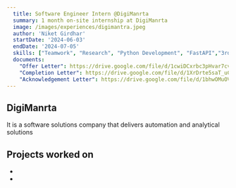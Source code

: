 ```yaml
---
  title: Software Engineer Intern @DigiManrta
  summary: 1 month on-site internship at DigiManrta
  image: /images/experiences/digimantra.jpeg
  author: 'Niket Girdhar'
  startDate: '2024-06-03'
  endDate: '2024-07-05'
  skills: ["Teamwork", "Research", "Python Development", "FastAPI","3rd Party API Integration"]
  documents: 
    "Offer Letter": https://drive.google.com/file/d/1cwiDCxrbc3pHvar7cvzMQ3VKYOIxo2KA/view
    "Completion Letter": https://drive.google.com/file/d/1XrDrte5saT_uCarzHP-V1AMz9LD97Ufw/view
    "Acknowledgement Letter": https://drive.google.com/file/d/1bhwOMuOVzwwrN1MYLMPTV_4mN1HaQWDG/view?usp=sharing
---
```


## DigiManrta

It is a software solutions company that delivers automation and analytical solutions

## Projects worked on

- <RedirectButton redirectUrl="/projects/routeplanAPI" label="RoutePlan API" newWindow="No"/>
- <RedirectButton redirectUrl="/projects/invoiceInsightsAPI" label="InvoiceInsights API" newWindow="No"/>
